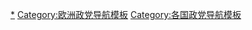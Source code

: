{{Navbox
| name       = 直布罗陀政党
| title      = {{flagicon|Gibraltar}} [[直布罗陀政党列表|直布罗陀政党]] 
| bodyclass  = hlist

| group1 =[[直布罗陀议会|议会]]（17）
| list1  = 
*[[直布罗陀社工党－自由党联盟]]（10）
**[[直布罗陀社会主义工党]] 7
**[[直布罗陀自由党]] 3
*[[直布罗陀社会民主党]]（6）

| below = 
* [[直布罗陀政治]]
* [[各国执政党列表]]
* [[Portal:政治|政治专题]]
}}<noinclude>
[[Category:直布罗陀政党|*]]
[[Category:欧洲政党导航模板]]
[[Category:各国政党导航模板]]
</noinclude>